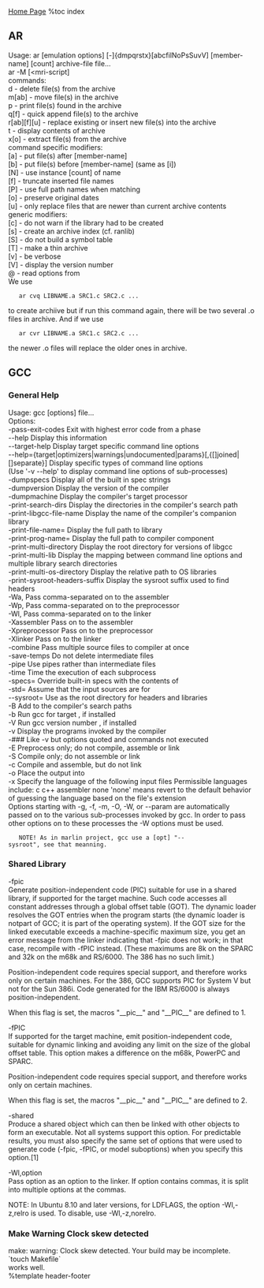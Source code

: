 [[index|Home Page]]
%toc index

== AR ==

Usage: ar [emulation options] [-]{dmpqrstx}[abcfilNoPsSuvV] [member-name] [count] archive-file file...<br>
ar -M [<mri-script]<br>
 commands:<br>
  d            - delete file(s) from the archive<br>
  m[ab]        - move file(s) in the archive<br>
  p            - print file(s) found in the archive<br>
  q[f]         - quick append file(s) to the archive<br>
  r[ab][f][u]  - replace existing or insert new file(s) into the archive<br>
  t            - display contents of archive<br>
  x[o]         - extract file(s) from the archive<br>
 command specific modifiers:<br>
  [a]          - put file(s) after [member-name]<br>
  [b]          - put file(s) before [member-name] (same as [i])<br>
  [N]          - use instance [count] of name<br>
  [f]          - truncate inserted file names<br>
  [P]          - use full path names when matching<br>
  [o]          - preserve original dates<br>
  [u]          - only replace files that are newer than current archive contents<br>
 generic modifiers:<br>
  [c]          - do not warn if the library had to be created<br>
  [s]          - create an archive index (cf. ranlib)<br>
  [S]          - do not build a symbol table<br>
  [T]          - make a thin archive<br>
  [v]          - be verbose<br>
  [V]          - display the version number<br>
  @<file>      - read options from <file><br>

We use
    ar cvq LIBNAME.a SRC1.c SRC2.c ...
to create archiive but if run this command again, there will be two several .o files in archive.
And if we use
    ar cvr LIBNAME.a SRC1.c SRC2.c ...
the newer .o files will replace the older ones in archive.

== GCC ==
=== General Help ===
Usage: gcc [options] file...<br>
Options:<br>
  -pass-exit-codes         Exit with highest error code from a phase<br>
  --help                   Display this information<br>
  --target-help            Display target specific command line options<br>
  --help={target|optimizers|warnings|undocumented|params}[,{[]joined|[]separate}] Display specific types of command line options<br>
  (Use '-v --help' to display command line options of sub-processes)<br>
  -dumpspecs               Display all of the built in spec strings<br>
  -dumpversion             Display the version of the compiler<br>
  -dumpmachine             Display the compiler's target processor<br>
  -print-search-dirs       Display the directories in the compiler's search path<br>
  -print-libgcc-file-name  Display the name of the compiler's companion library<br>
  -print-file-name=<lib>   Display the full path to library <lib><br>
  -print-prog-name=<prog>  Display the full path to compiler component <prog><br>
  -print-multi-directory   Display the root directory for versions of libgcc<br>
  -print-multi-lib         Display the mapping between command line options and multiple library search directories<br>
  -print-multi-os-directory Display the relative path to OS libraries<br>
  -print-sysroot-headers-suffix Display the sysroot suffix used to find headers<br>
  -Wa,<options>            Pass comma-separated <options> on to the assembler<br>
  -Wp,<options>            Pass comma-separated <options> on to the preprocessor<br>
  -Wl,<options>            Pass comma-separated <options> on to the linker<br>
  -Xassembler <arg>        Pass <arg> on to the assembler<br>
  -Xpreprocessor <arg>     Pass <arg> on to the preprocessor<br>
  -Xlinker <arg>           Pass <arg> on to the linker<br>
  -combine                 Pass multiple source files to compiler at once<br>
  -save-temps              Do not delete intermediate files<br>
  -pipe                    Use pipes rather than intermediate files<br>
  -time                    Time the execution of each subprocess<br>
  -specs=<file>            Override built-in specs with the contents of <file><br>
  -std=<standard>          Assume that the input sources are for <standard><br>
  --sysroot=<directory>    Use <directory> as the root directory for headers and libraries<br>
  -B <directory>           Add <directory> to the compiler's search paths<br>
  -b <machine>             Run gcc for target <machine>, if installed<br>
  -V <version>             Run gcc version number <version>, if installed<br>
  -v                       Display the programs invoked by the compiler<br>
  -###                     Like -v but options quoted and commands not executed<br>
  -E                       Preprocess only; do not compile, assemble or link<br>
  -S                       Compile only; do not assemble or link<br>
  -c                       Compile and assemble, but do not link<br>
  -o <file>                Place the output into <file><br>
  -x <language>            Specify the language of the following input files Permissible languages include: c c++ assembler none 'none' means revert to the default behavior of guessing the language based on the file's extension<br>

Options starting with -g, -f, -m, -O, -W, or --param are automatically<br>
passed on to the various sub-processes invoked by gcc.  In order to pass<br>
other options on to these processes the -W<letter> options must be used.<br>

    NOTE! As in marlin project, gcc use a [opt] "--sysroot", see that meanning.

=== Shared Library ===    
-fpic<br>
Generate position-independent code (PIC) suitable for use in a shared library, if supported for the target machine.  Such code accesses all constant addresses through a global offset table (GOT).  The dynamic loader resolves the GOT entries when the program starts (the dynamic loader is notpart of GCC; it is part of the operating system).  If the GOT size for the linked executable exceeds a machine-specific maximum size, you get an error message from the linker indicating that -fpic does not work; in that case, recompile with -fPIC instead.  (These maximums are 8k on the SPARC and 32k on the m68k and RS/6000.  The 386 has no such limit.)

Position-independent code requires special support, and therefore works only on certain machines.  For the 386, GCC supports PIC for System V but not for the Sun 386i.  Code generated for the IBM RS/6000 is always position-independent.

When this flag is set, the macros "__pic__" and "__PIC__" are defined to 1.

-fPIC<br>
If supported for the target machine, emit position-independent code, suitable for dynamic linking and avoiding any limit on the size of the global offset table.  This option makes a difference on the m68k, PowerPC and SPARC.

Position-independent code requires special support, and therefore works only on certain machines.

When this flag is set, the macros "__pic__" and "__PIC__" are defined to 2.

-shared<br>
Produce a shared object which can then be linked with other objects to form an executable.  Not all systems support this option.  For predictable results, you must also specify the same set of options that were used to generate code (-fpic, -fPIC, or model suboptions) when you specify this option.[1]

-Wl,option<br>
Pass option as an option to the linker.  If option contains commas, it is split into multiple options at the commas.

NOTE: In Ubuntu 8.10 and later versions, for LDFLAGS, the option -Wl,-z,relro is used.  To disable, use -Wl,-z,norelro.

=== Make Warning Clock skew detected ===
make: warning:  Clock skew detected.  Your build may be incomplete.<br>
`touch Makefile`<br>
works well.<br>

%template header-footer
